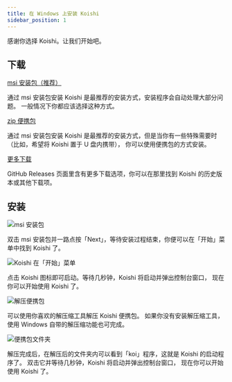 ```yaml
---
title: 在 Windows 上安装 Koishi
sidebar_position: 1
---
```



感谢你选择 Koishi。让我们开始吧。

## 下载

<Tabs groupId="install-method">
<TabItem value="installer" label="安装包（推荐）" default>

<p>
  <a
    className="button button--secondary"
    href="http://ghproxy.com/https://github.com/koishijs/koishi-desktop/releases/download/v0.8.1/koishi-desktop-win-x64-v0.8.1.msi"
    target="_blank"
    rel="noopener noreferrer"
  >
    msi 安装包（推荐）
  </a>
</p>

通过 msi 安装包安装 Koishi 是最推荐的安装方式，安装程序会自动处理大部分问题。
一般情况下你都应该选择这种方式。

</TabItem>
<TabItem value="portable" label="便携包">

<p>
  <a
    className="button button--secondary"
    href="http://ghproxy.com/https://github.com/koishijs/koishi-desktop/releases/download/v0.8.1/koishi-desktop-win-x64-v0.8.1.zip"
    target="_blank"
    rel="noopener noreferrer"
  >
    zip 便携包
  </a>
</p>

通过 msi 安装包安装 Koishi 是最推荐的安装方式，但是当你有一些特殊需要时
（比如，希望将 Koishi 置于 U 盘内携带），
你可以使用便携包的方式安装。

</TabItem>
<TabItem value="more" label="更多下载">

<p>
  <a
    className="button button--secondary"
    href="https://github.com/koishijs/koishi-desktop/releases"
    target="_blank"
    rel="noopener noreferrer"
  >
    更多下载
  </a>
</p>

GitHub Releases 页面里含有更多下载选项，你可以在那里找到 Koishi 的历史版本或其他下载项。

</TabItem>
</Tabs>

## 安装

<Tabs groupId="install-method">
<TabItem value="installer" label="安装包（推荐）" default>

![msi 安装包](./msi.png)

双击 msi 安装包并一路点按「Next」，等待安装过程结束，你便可以在「开始」菜单中找到 Koishi 了。

![Koishi 在「开始」菜单](./koishi-on-start.png)

点击 Koishi 图标即可启动。等待几秒钟，Koishi 将启动并弹出控制台窗口，
现在你可以开始使用 Koishi 了。

</TabItem>
<TabItem value="portable" label="便携包">

![解压便携包](./unzip.png)

可以使用你喜欢的解压缩工具解压 Koishi 便携包。
如果你没有安装解压缩工具，使用 Windows 自带的解压缩功能也可完成。

![便携包文件夹](./portable-folder.png)

解压完成后，在解压后的文件夹内可以看到「koi」程序，这就是 Koishi 的启动程序了。
双击它并等待几秒钟，Koishi 将启动并弹出控制台窗口，
现在你可以开始使用 Koishi 了。

</TabItem>
</Tabs>
